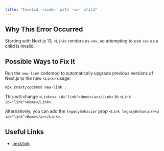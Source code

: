 ```yaml
---
title: "Invalid `<Link>` with `<a>` child"
---
```


## Why This Error Occurred

Starting with Next.js 13, `<Link>` renders as `<a>`, so attempting to use `<a>` as a child is invalid.

## Possible Ways to Fix It

Run the `new-link` codemod to automatically upgrade previous versions of Next.js to the new `<Link>` usage:

```bash filename="Terminal"
npx @next/codemod new-link .
```

This will change `<Link><a id="link">Home</a></Link>` to `<Link id="link">Home</Link>`.

Alternatively, you can add the `legacyBehavior` prop `<Link legacyBehavior><a id="link">Home</a></Link>`.

## Useful Links

- [next/link](/docs/pages/api-reference/components/link)

